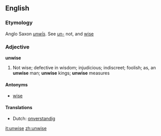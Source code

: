==English==

===Etymology===
Anglo Saxon ''[[unwis|unw&#299;s]]''. See [[un-]] not, and [[wise]]

===Adjective===
'''unwise'''
#Not wise; defective in wisdom; injudicious; indiscreet; foolish; as, an '''unwise''' man; '''unwise''' kings; '''unwise''' measures

====Antonyms====
*[[wise]]

====Translations====
*Dutch: [[onverstandig]]

[[it:unwise]]
[[zh:unwise]]